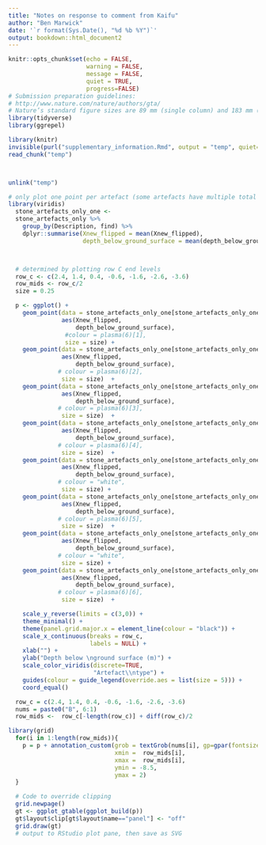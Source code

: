 ```yaml
---
title: "Notes on response to comment from Kaifu"
author: "Ben Marwick"
date: '`r format(Sys.Date(), "%d %b %Y")`'
output: bookdown::html_document2
---
```


```r
knitr::opts_chunk$set(echo = FALSE,
                      warning = FALSE,
                      message = FALSE,
                      quiet = TRUE,
                      progress=FALSE)
# Submission preparation guidelines:
# http://www.nature.com/nature/authors/gta/
# Nature’s standard figure sizes are 89 mm (single column) and 183 mm (double column) and the full depth of the page is 247 mm.
library(tidyverse)
library(ggrepel)
```


<!-- run code from prepare_data chunk in supplementary information-->

```r
library(knitr)
invisible(purl("supplementary_information.Rmd", output = "temp", quiet=TRUE))
read_chunk("temp")
```

```r
```

```r
```

```r
unlink("temp")
```

```r
# only plot one point per artefact (some artefacts have multiple total station points)
library(viridis)
  stone_artefacts_only_one <-
  stone_artefacts_only %>%
    group_by(Description, find) %>%
    dplyr::summarise(Xnew_flipped = mean(Xnew_flipped),
                     depth_below_ground_surface = mean(depth_below_ground_surface))



  # determined by plotting row C end levels
  row_c <- c(2.4, 1.4, 0.4, -0.6, -1.6, -2.6, -3.6)
  row_mids <- row_c/2
  size = 0.25

  p <- ggplot() +
    geom_point(data = stone_artefacts_only_one[stone_artefacts_only_one$find == "L", ],
               aes(Xnew_flipped,
                   depth_below_ground_surface),
                #colour = plasma(6)[1],
                size = size) +
    geom_point(data = stone_artefacts_only_one[stone_artefacts_only_one$find == "HM", ],
               aes(Xnew_flipped,
                   depth_below_ground_surface),
              # colour = plasma(6)[2],
               size = size)  +
    geom_point(data = stone_artefacts_only_one[stone_artefacts_only_one$find == "GS", ],
               aes(Xnew_flipped,
                   depth_below_ground_surface),
              # colour = plasma(6)[3],
               size = size)  +
    geom_point(data = stone_artefacts_only_one[stone_artefacts_only_one$find == "AXE", ],
               aes(Xnew_flipped,
                   depth_below_ground_surface),
              # colour = plasma(6)[4],
               size = size)  +
    geom_point(data = stone_artefacts_only_one[stone_artefacts_only_one$find == "ART", ],
               aes(Xnew_flipped,
                   depth_below_ground_surface),
              # colour = "white",
               size = size) +
    geom_point(data = stone_artefacts_only_one[stone_artefacts_only_one$find == "ART", ],
               aes(Xnew_flipped,
                   depth_below_ground_surface),
              # colour = plasma(6)[5],
               size = size)  +
    geom_point(data = stone_artefacts_only_one[stone_artefacts_only_one$find == "AF", ], # halo
               aes(Xnew_flipped,
                   depth_below_ground_surface),
              # colour = "white",
               size = size) +
    geom_point(data = stone_artefacts_only_one[stone_artefacts_only_one$find == "AF", ],
               aes(Xnew_flipped,
                   depth_below_ground_surface),
              # colour = plasma(6)[6],
               size = size)  +

    scale_y_reverse(limits = c(3,0)) +
    theme_minimal() +
    theme(panel.grid.major.x = element_line(colour = "black")) +
    scale_x_continuous(breaks = row_c,
                       labels = NULL) +
    xlab("") +
    ylab("Depth below \nground surface (m)") +
    scale_color_viridis(discrete=TRUE,
                        "Artefact\\ntype") +
    guides(colour = guide_legend(override.aes = list(size = 5))) +
    coord_equal()

  row_c = c(2.4, 1.4, 0.4, -0.6, -1.6, -2.6, -3.6)
  nums = paste0("B", 6:1)
  row_mids <-  row_c[-length(row_c)] + diff(row_c)/2

library(grid)
  for(i in 1:length(row_mids)){
    p = p + annotation_custom(grob = textGrob(nums[i], gp=gpar(fontsize=10)),
                              xmin =  row_mids[i],
                              xmax =  row_mids[i],
                              ymin = -8.5,
                              ymax = 2)
  }

  # Code to override clipping
  grid.newpage()
  gt <- ggplot_gtable(ggplot_build(p))
  gt$layout$clip[gt$layout$name=="panel"] <- "off"
  grid.draw(gt)
  # output to RStudio plot pane, then save as SVG
```

